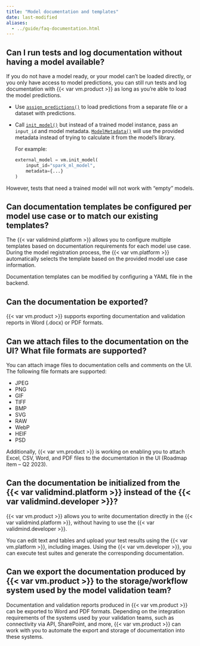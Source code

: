 ```yaml
---
title: "Model documentation and templates"
date: last-modified
aliases:
  - ../guide/faq-documentation.html
---
```


## Can I run tests and log documentation without having a model available?

If you do not have a model ready, or your model can't be loaded directly, or you only have access to model predictions, you can still run tests and log documentation with {{< var vm.product >}} as long as you're able to load the model predictions.

- Use [`assign_predictions()`](/validmind/validmind/vm_models.html#VMDataset.assign_predictions){target="_blank"} to load predictions from a separate file or a dataset with predictions.
- Call [`init_model()`](/validmind/validmind.html#init_model){target="_blank"} but instead of a trained model instance, pass an `input_id` and model metadata. [`ModelMetadata()`](/validmind/validmind/tests/model_validation/ModelMetadata.html#ModelMetadata){target="_blank"} will use the provided metadata instead of trying to calculate it from the model's library. 

    For example: 

    ```python
    external_model = vm.init_model(
        input_id="spark_ml_model",
        metadata={...}
    )
    ```

::: {.callout title="If neither a trained model instance nor metadata is provided, `init_model()` will return an error.  "}
However, tests that need a trained model will not work with "empty" models.
:::

## Can documentation templates be configured per model use case or to match our existing templates?

The {{< var validmind.platform >}} allows you to configure multiple templates based on documentation requirements for each model use case. During the model registration process, the {{< var vm.platform >}} automatically selects the template based on the provided model use case information.

Documentation templates can be modified by configuring a YAML file in the backend.

## Can the documentation be exported?

{{< var vm.product >}} supports exporting documentation and validation reports in Word (.docx) or PDF formats.

## Can we attach files to the documentation on the UI? What file formats are supported?

You can attach image files to documentation cells and comments on the UI. The following file formats are supported:

- JPEG
- PNG
- GIF
- TIFF
- BMP
- SVG
- RAW
- WebP
- HEIF
- PSD

Additionally, {{< var vm.product >}} is working on enabling you to attach Excel, CSV, Word, and PDF files to the documentation in the UI (Roadmap item – Q2 2023).

## Can the documentation be initialized from the {{< var validmind.platform >}} instead of the {{< var validmind.developer >}}?

{{< var vm.product >}} allows you to write documentation directly in the {{< var validmind.platform >}}, without having to use the {{< var validmind.developer >}}.

You can edit text and tables and upload your test results using the {{< var vm.platform >}}, including images. Using the {{< var vm.developer >}}, you can execute test suites and generate the corresponding documentation.

## Can we export the documentation produced by {{< var vm.product >}} to the storage/workflow system used by the model validation team?

Documentation and validation reports produced in {{< var vm.product >}} can be exported to Word and PDF formats. Depending on the integration requirements of the systems used by your validation teams, such as connectivity via API, SharePoint, and more, {{< var vm.product >}} can work with you to automate the export and storage of documentation into these systems.
